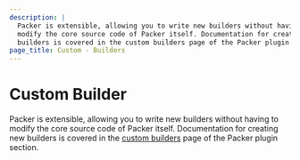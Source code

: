 ```yaml
---
description: |
  Packer is extensible, allowing you to write new builders without having to
  modify the core source code of Packer itself. Documentation for creating new
  builders is covered in the custom builders page of the Packer plugin section.
page_title: Custom - Builders
---
```


# Custom Builder

Packer is extensible, allowing you to write new builders without having to
modify the core source code of Packer itself. Documentation for creating new
builders is covered in the [custom
builders](/docs/extending/custom-builders) page of the Packer plugin
section.

